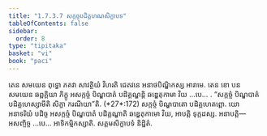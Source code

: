 ```yaml
---
title: "1.7.3.7 សក្កច្ចបដិគ្គហណសិក្ខាបទ"
tableOfContents: false
sidebar:
  order: 8
type: "tipitaka"
basket: "vi"
book: "paci"
---
```



<DynamicBreadcrumb />

<Division number="602" book="paci">

<Paragraph number="1815" book="paci">
តេន សមយេន ពុទ្ធោ ភគវា សាវត្ថិយំ វិហរតិ ជេតវនេ អនាថបិណ្ឌិកស្ស អារាមេ. តេន ខោ បន សមយេន ឆព្ពគ្គិយា ភិក្ខូ អសក្កច្ចំ បិណ្ឌបាតំ បដិគ្គណ្ហន្តិ ឆឌ្ឌេតុកាមា វិយ …បេ… .
</Paragraph>

<Paragraph number="1816" book="paci">
<Emphasis>“សក្កច្ចំ បិណ្ឌបាតំ បដិគ្គហេស្សាមីតិ សិក្ខា ករណីយា”</Emphasis>តិ. (*27*:<Emphasis>172</Emphasis>)
</Paragraph>

<Paragraph number="1817" book="paci">
សក្កច្ចំ បិណ្ឌបាតោ បដិគ្គហេតព្ពោ. យោ អនាទរិយំ បដិច្ច អសក្កច្ចំ បិណ្ឌបាតំ បដិគ្គណ្ហាតិ ឆឌ្ឌេតុកាមោ វិយ, អាបត្តិ ទុក្កដស្ស.
</Paragraph>

<Paragraph number="1818" book="paci">
អនាបត្តិ— អសញ្ចិច្ច …បេ… អាទិកម្មិកស្សាតិ.

</Paragraph>
</Division>

<Paragraph number="1819" type="center" book="paci">
សត្តមសិក្ខាបទំ និដ្ឋិតំ.
</Paragraph>